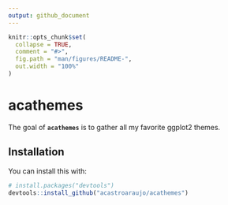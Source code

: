 ```yaml
---
output: github_document
---
```


<!-- README.md is generated from README.Rmd. Please edit that file -->

```r
knitr::opts_chunk$set(
  collapse = TRUE,
  comment = "#>",
  fig.path = "man/figures/README-",
  out.width = "100%"
)
```

# acathemes

<!-- badges: start -->
<!-- badges: end -->

The goal of __`acathemes`__ is to gather all my favorite ggplot2 themes. 

## Installation

You can install this with:

``` r
# install.packages("devtools")
devtools::install_github("acastroaraujo/acathemes")
```





